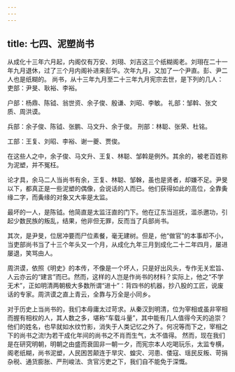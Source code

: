 ```yaml
---
---
---
```

title: 七四、泥塑尚书
---



从成化十三年六月起，内阁仅有万安、刘珝、刘吉这三个纸糊阁老。刘珝在二十一年九月退休，过了三个月内阁补进来彭华。次年九月，又加了一个尹直。彭、尹二人也是纸糊的。 尚书，从十三年九月至二十三年九月宪宗去世，是下列的几人：吏部：尹旻、耿裕、李裕。

户部：杨鼎、陈钺、翁世资、余子俊、殷谦、刘昭、李敏。 礼部：邹斡、张文质、周洪谟。

兵部：余子俊、陈钺、张鹏、马文升、余于俊。 刑部：林聪、张荣、杜铭。

工部：王复、刘昭、李裕、谢一夔、贾俊。

在这些人之中，余子俊、马文升、王复、林聪、邹斡是例外。其余的，被老百姓称为泥塑，并不冤枉。

论才具，余马二人当尚书有余，王复、林聪、邹榦，虽也是贤者，却嫌不足。尹旻以下，都真正是一些泥塑的偶像，会说话的人而已。他们获得如此的高位，全靠夤缘二字，而夤缘的对象又大率是太监。

最坏的一人，是陈钺。他简直是太监汪直的门下。他在辽东当巡抚，滥杀邀功，引起少数民族的叛乱，结果，他非但无罪，反而当了兵部尚书。

其次，是尹旻，位居冲要而尸位素餐，毫无建树。但是，他“做官”的本事却不小，当吏部尚书当了十三个年头又一个月，从成化九年三月到成化二十二年四月，屡进屡退，笑骂由人。

周洪谟，依照《明史》的本传，不像是一个坏人，只是好出风头，专作无关宏旨、人云亦云的“建言”而已。然而，这样的人岂是作尚书的材料？实际上，他之“不学无术”，正如明清两朝极大多数所谓“进十”：背四书的机器，抄八股的工匠，说废话的专家。周洪谟之直上青云，全靠与万全是小同乡。

对于历史上当尚书的，我们本毋庸太过苛求。从秦汉到明清，位为宰相或虽非宰相而握有相权的人，其人数之多，堪称“车载斗量”，其中能有几人值得今天的追崇？他们的姓名，也早就如水纹竹影，消失于人类记忆之外了。何况等而下之，宰相之下的尚书之流!为若干成化年间的尚书之不肖而生气，太不值得。 然而，现在我们是在研究明朝，明朝之由盛而衰固非一朝一夕，而宪宗本人吃喝玩乐，太监专横，阁老纸糊，尚书泥塑，人民困苦颠连于旱灾、蝗灾、河患、倭寇、瑶民反叛、苛捐杂税、通货膨胀、严刑峻法、贪官污吏之下，我们自不能免于深慨。